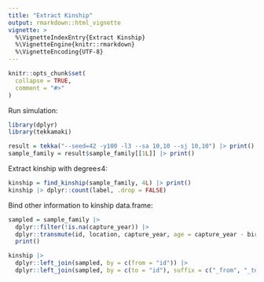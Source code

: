 ```yaml
---
title: "Extract Kinship"
output: rmarkdown::html_vignette
vignette: >
  %\VignetteIndexEntry{Extract Kinship}
  %\VignetteEngine{knitr::rmarkdown}
  %\VignetteEncoding{UTF-8}
---
```


```r
knitr::opts_chunk$set(
  collapse = TRUE,
  comment = "#>"
)
```

Run simulation:

```r
library(dplyr)
library(tekkamaki)

result = tekka("--seed=42 -y100 -l3 --sa 10,10 --sj 10,10") |> print()
sample_family = result$sample_family[[1L]] |> print()
```

Extract kinship with degree&le;4:

```r
kinship = find_kinship(sample_family, 4L) |> print()
kinship |> dplyr::count(label, .drop = FALSE)
```

Bind other information to kinship data.frame:

```r
sampled = sample_family |>
  dplyr::filter(!is.na(capture_year)) |>
  dplyr::transmute(id, location, capture_year, age = capture_year - birth_year) |>
  print()

kinship |>
  dplyr::left_join(sampled, by = c(from = "id")) |>
  dplyr::left_join(sampled, by = c(to = "id"), suffix = c("_from", "_to"))
```
